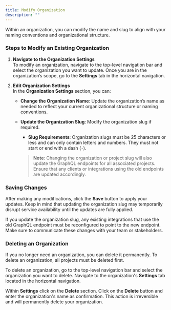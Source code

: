 ```yaml
---
title: Modify Organization
description: ""
---
```


Within an organization, you can modify the name and slug to align with your naming conventions and organizational structure.

### Steps to Modify an Existing Organization

1. **Navigate to the Organization Settings**  
   To modify an organization, navigate to the top-level navigation bar and select the organization you want to update. Once you are in the organization’s scope, go to the **Settings** tab in the horizontal navigation.

2. **Edit Organization Settings**  
   In the **Organization Settings** section, you can:

   - **Change the Organization Name**: Update the organization’s name as needed to reflect your current organizational structure or naming conventions.
   - **Update the Organization Slug**: Modify the organization slug if required.

     - **Slug Requirements**: Organization slugs must be 25 characters or less and can only contain letters and numbers. They must not start or end with a dash (`-`).

     > **Note**: Changing the organization or project slug will also update the GraphQL endpoints for all associated projects. Ensure that any clients or integrations using the old endpoints are updated accordingly.

### Saving Changes

After making any modifications, click the **Save** button to apply your updates. Keep in mind that updating the organization slug may temporarily disrupt service availability until the updates are fully applied.

<Warning>

If you update the organization slug, any existing integrations that use the old GraphQL
endpoint must be reconfigured to point to the new endpoint. Make sure to communicate
these changes with your team or stakeholders.

</Warning>

### Deleting an Organization

If you no longer need an organization, you can delete it permanently. To delete an organization, all projects must be deleted first.

To delete an organization, go to the top-level navigation bar and select the organization you want to delete. Navigate to the organization's **Settings** tab located in the horizontal navigation.

Within **Settings** click on the **Delete** section. Click on the **Delete** button and enter the organization's name as confirmation. This action is irreversible and will permanently delete your organization.
